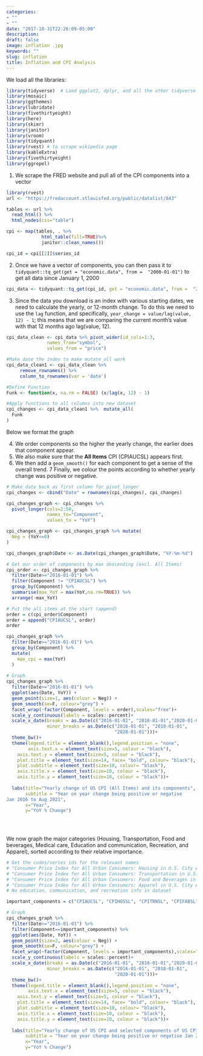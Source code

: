 ```yaml
---
categories:
- ""
- ""
date: "2017-10-31T22:26:09-05:00"
description:
draft: false
image: inflation .jpg
keywords: ""
slug: inflation
title: Inflation and CPI Analysis
---
```


We load all the libraries:

```r
library(tidyverse)  # Load ggplot2, dplyr, and all the other tidyverse packages
library(mosaic)
library(ggthemes)
library(lubridate)
library(fivethirtyeight)
library(here)
library(skimr)
library(janitor)
library(vroom)
library(tidyquant)
library(rvest) # to scrape wikipedia page
library(kableExtra)
library(fivethirtyeight)
library(ggrepel)
```

1. We scrape the FRED website and pull all of the CPI components into a vector


```r
library(rvest)
url <- "https://fredaccount.stlouisfed.org/public/datalist/843"

tables <- url %>% 
  read_html() %>% 
  html_nodes(css="table")

cpi <- map(tables, . %>% 
             html_table(fill=TRUE)%>% 
             janitor::clean_names()) 

cpi_id = cpi[[2]]$series_id

```

2. Once we have a vector of components, you can then pass it to `tidyquant::tq_get(get = "economic.data", from =  "2000-01-01")` to get all data since January 1, 2000
```r
cpi_data <- tidyquant::tq_get(cpi_id, get = "economic.data", from =  "2000-01-01")
```


3. Since the data you download is an index with various starting dates, we need to calculate the yearly, or 12-month change. To do this we need to use the `lag` function, and specifically, `year_change = value/lag(value, 12) - 1`; this means that we are comparing the current month's value with that 12 months ago lag(value, 12).
```r
cpi_data_clean <- cpi_data %>% pivot_wider(id_cols=1:3, 
               names_from="symbol", 
               values_from = "price")

#Make date the index to make mutate_all work
cpi_data_clean1 <- cpi_data_clean %>% 
     remove_rownames() %>%
     column_to_rownames(var = 'date')

#Define Function
Funk <- function(x, na.rm = FALSE) (x/lag(x, 12) - 1)

#Apply functions to all columns into new dataset
cpi_changes <- cpi_data_clean1 %>%  mutate_all(
  Funk
)

```

Below we format the graph

4. We order components so the higher the yearly change, the earlier does that component appear.
5. We also make sure that the **All Items** CPI (CPIAUCSL) appears first.
6. We then add a `geom_smooth()` for each component to get a sense of the overall trend.
7  Finally, we colour the points according to whether yearly change was positive or negative. 

```r
# Make date back as first column for pivot_longer
cpi_changes <- cbind("Date" = rownames(cpi_changes), cpi_changes)

cpi_changes_graph <- cpi_changes %>% 
  pivot_longer(cols=2:50, 
               names_to="Component", 
               values_to = "YoY")

cpi_changes_graph <- cpi_changes_graph %>% mutate(
  Neg = (YoY<=0)
)

cpi_changes_graph$Date <- as.Date(cpi_changes_graph$Date, "%Y-%m-%d")

# Get our order of components by max descending (excl. All Items)
cpi_order <- cpi_changes_graph %>%
  filter(Date>="2016-01-01") %>%
  filter(Component != "CPIAUCSL") %>% 
  group_by(Component) %>% 
  summarise(max_YoY = max(YoY,na.rm=TRUE)) %>% 
  arrange(-max_YoY)

# Put the all items at the start (append)
order = c(cpi_order$Component)
order = append("CPIAUCSL", order)
order

cpi_changes_graph %>%
  filter(Date>="2016-01-01") %>% 
  group_by(Component) %>% 
  mutate(
    max_cpi = max(YoY)
  )
  
# Graph
cpi_changes_graph %>%
  filter(Date>="2016-01-01") %>% 
  ggplot(aes(Date, YoY)) + 
  geom_point(size=1, aes(colour = Neg)) +
  geom_smooth(se=F, colour="grey") +
  facet_wrap(~factor(Component, levels = order),scales="free")+
  scale_y_continuous(labels = scales::percent)+
  scale_x_date(breaks = as.Date(c("2016-01-01", "2018-01-01","2020-01-01")), labels=c("2016", "2018", "2020"),
               minor_breaks = as.Date(c("2016-01-01", "2018-01-01",
                                        "2020-01-01")))+
  theme_bw()+
  theme(legend.title = element_blank(),legend.position = "none",
        axis.text.x = element_text(size=5, colour = "black"), 
    axis.text.y = element_text(size=5, colour = "black"),
    plot.title = element_text(size=14, face= "bold", colour= "black"),
    plot.subtitle = element_text(size=10, colour= "black"),
    axis.title.x = element_text(size=10, colour = "black"),    
    axis.title.y = element_text(size=10, colour = "black"))+
  
  labs(title="Yearly change of US CPI (All Items) and its components", 
       subtitle = "Year on year change being positive or negative
Jan 2016 to Aug 2021", 
       x="Year", 
       y="YoY % Change")

                     
                     
```

<!-- As you can see, we get a similar graph to the target figure below, with identical layout of the facetted graphs. Note that the individual graph headings below were not available in the dataset scraped from FRED, so we used the component IDs instead.  -->
<!-- ```{r cpi_all_components_since_2016, echo=FALSE, out.width="100%"} -->
<!-- knitr::include_graphics(here::here("images", "cpi_components_since_2016.png")) -->
<!-- ``` -->

We now graph the major categories (Housing, Transportation, Food and beverages, Medical care, Education and communication, Recreation, and Apparel), sorted according to their relative importance.
```r
# Get the codes/series ids for the relevant names
# "Consumer Price Index for All Urban Consumers: Housing in U.S. City Average"             # 42.385, CPIHOSSL
# "Consumer Price Index for All Urban Consumers: Transportation in U.S. City Average"      # 15.160, CPITRNSL
# "Consumer Price Index for All Urban Consumers: Food and Beverages in U.S. City Average"  # 15.157, CPIFABSL
# "Consumer Price Index for All Urban Consumers: Apparel in U.S. City Average"             # 2.663,  CPIAPPSL
# No education, communication, and recreation info in dataset

important_components = c("CPIAUCSL", "CPIHOSSL", "CPITRNSL", "CPIFABSL", "CPIAPPSL") # Included overall figure also

# Graph
cpi_changes_graph %>%
  filter(Date>="2016-01-01") %>% 
  filter(Component==important_components) %>% 
  ggplot(aes(Date, YoY)) + 
  geom_point(size=2, aes(colour = Neg)) +
  geom_smooth(se=F, colour="grey") +
  facet_wrap(~factor(Component, levels = important_components),scales="free", ncol=1)+
  scale_y_continuous(labels = scales::percent)+
  scale_x_date(breaks = as.Date(c("2016-01-01", "2018-01-01","2020-01-01")), labels=c("2016", "2018", "2020"),
               minor_breaks = as.Date(c("2016-01-01", "2018-01-01",
                                        "2020-01-01")))+
  theme_bw()+
  theme(legend.title = element_blank(),legend.position = "none",
        axis.text.x = element_text(size=5, colour = "black"), 
    axis.text.y = element_text(size=5, colour = "black"),
    plot.title = element_text(size=14, face= "bold", colour= "black"),
    plot.subtitle = element_text(size=10, colour= "black"),
    axis.title.x = element_text(size=10, colour = "black"),    
    axis.title.y = element_text(size=10, colour = "black"))+
  
  labs(title="Yearly change of US CPI and selected components of US CPI", 
       subtitle = "Year on year change being positive or negative Jan 2016 to Aug 2021. Ranked in order of relative importantce", 
       x="Year", 
       y="YoY % Change")

```



